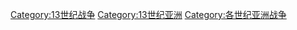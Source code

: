 [[Category:13世纪战争|Category:13世纪战争]]
[[Category:13世纪亚洲|Category:13世纪亚洲]]
[[Category:各世纪亚洲战争|Category:各世纪亚洲战争]]